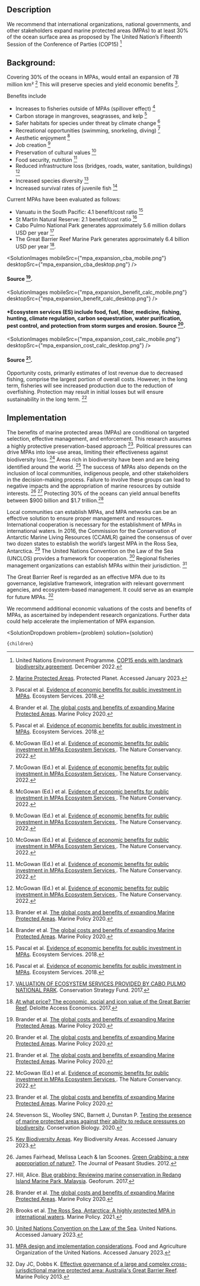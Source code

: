 


## Description
We recommend that international organizations, national governments, and other stakeholders expand marine protected areas (MPAs) to at least 30% of the ocean surface area as proposed by The United Nation’s Fifteenth Session of the Conference of Parties (COP15)  [^"1"]


## Background:
Covering 30% of the oceans in MPAs, would entail an expansion of 78 million km² [^"3"] This will preserve species and yield economic benefits [^"5"].


Benefits include
- Increases to fisheries outside of MPAs (spillover effect) [^"8"]
- Carbon storage in mangroves, seagrasses, and kelp [^"5"]
- Safer habitats for species under threat by climate change [^"4"]
- Recreational opportunities (swimming, snorkeling, diving) [^"4"]
- Aesthetic enjoyment [^"4"]
- Job creation [^"4"]
- Preservation of cultural values [^"4"]
- Food security, nutrition [^"4"]
- Reduced infrastructure loss (bridges, roads, water, sanitation, buildings) [^"4"]
- Increased species diversity [^"8"]
- Increased survival rates of juvenile fish [^"8"]

Current MPAs have been evaluated as follows:
- Vanuatu in the South Pacific: 4.1 benefit/cost ratio [^"11"]
- St Martin Natural Reserve: 2.1 benefit/cost ratio [^"11"]
- Cabo Pulmo National Park generates approximately 5.6 million dollars USD per year [^"12"]
- The Great Barrier Reef Marine Park generates approximately 6.4 billion USD per year [^"13"].

<SolutionImages 
  mobileSrc={"mpa_expansion_cba_mobile.png"}
  desktopSrc={"mpa_expansion_cba_desktop.png"}
/>
#### Source [^"8"].

<SolutionImages 
  mobileSrc={"mpa_expansion_benefit_calc_mobile.png"}
  desktopSrc={"mpa_expansion_benefit_calc_desktop.png"}
/>
#### *Ecosystem services (ES) include food, fuel, fiber, medicine, fishing, hunting, climate regulation, carbon sequestration, water purification, pest control, and protection from storm surges and erosion. Source [^"8"].

<SolutionImages 
  mobileSrc={"mpa_expansion_cost_calc_mobile.png"}
  desktopSrc={"mpa_expansion_cost_calc_desktop.png"}
/>
#### Source [^"8"].

Opportunity costs, primarily estimates of lost revenue due to decreased fishing, comprise the largest portion of overall costs. However, in the long term, fisheries will see increased production due to the reduction of overfishing. Protection may result in initial losses but will ensure sustainability in the long term. [^"4"]

## Implementation
The benefits of marine protected areas (MPAs) are conditional on targeted selection, effective management, and enforcement. This research assumes a highly protective preservation-based approach [^"8"]. Political pressures can drive MPAs into low-use areas, limiting their effectiveness against biodiversity loss. [^"15"] Areas rich in biodiversity have been and are being identified around the world. [^"17"] The success of MPAs also depends on the inclusion of local communities, indigenous people, and other stakeholders in the decision-making process. Failure to involve these groups can lead to negative impacts and the appropriation of marine resources by outside interests. [^"9"] [^"10"] Protecting 30% of the oceans can yield annual benefits between $900 billion and $1.7 trillion.[^"8"]

Local communities can establish MPAs, and MPA networks can be an effective solution to ensure proper management and resources. International cooperation is necessary for the establishment of MPAs in international waters. In 2016, the Commission for the Conservation of Antarctic Marine Living Resources (CCAMLR) gained the consensus of over two dozen states to establish the world’s largest MPA in the Ross Sea, Antarctica. [^"14"]
The United Nations Convention on the Law of the Sea (UNCLOS) provides a framework for cooperation. [^"6"] Regional fisheries management organizations can establish MPAs within their jurisdiction. [^"7"]

The Great Barrier Reef is regarded as an effective MPA due to its governance, legislative framework, integration with relevant government agencies, and ecosystem-based management. It could serve as an example for future MPAs. [^"16"]

We recommend additional economic valuations of the costs and benefits of MPAs, as ascertained by independent research organizations. Further data could help accelerate the implementation of MPA expansion.


[^"1"]: United Nations Environment Programme. [COP15 ends with landmark biodiversity agreement](https://www.unep.org/news-and-stories/story/cop15-ends-landmark-biodiversity-agreement). December 2022.

[^"3"]: [Marine Protected Areas](https://www.protectedplanet.net/en/thematic-areas/marine-protected-areas). Protected Planet. Accessed January 2023.

[^"4"]: McGowan (Ed.) et al. [Evidence of economic benefits for public investment in MPAs Ecosystem Services
](https://research.vu.nl/ws/files/118602886/Evidence_of_economic_benefits_for_public_investment_in_MPAs.pdf). The Nature Conservancy. 2022.

[^"5"]: Pascal et al. [Evidence of economic benefits for public investment in MPAs](https://research.vu.nl/ws/files/118602886/Evidence_of_economic_benefits_for_public_investment_in_MPAs.pdf). Ecosystem Services. 2018.

[^"6"]: [United Nations Convention on the Law of the Sea](https://www.un.org/depts/los/convention_agreements/texts/unclos/unclos_e.pdf). United Nations. Accessed January 2023.

[^"7"]: [MPA design and implementation considerations](https://www.fao.org/fishery/en/topic/4410). Food and Agriculture Organization of the United Nations. Accessed January 2023.

[^"8"]: Brander et al. [The global costs and benefits of expanding Marine Protected Areas](https://research.vu.nl/ws/portalfiles/portal/123662876/The_global_costs_and_benefits_of_expanding_Marine_Protected_Areas.pdf). Marine Policy 2020.

[^"9"]: James Fairhead, Melissa Leach & Ian Scoones. [Green Grabbing: a new appropriation of nature?](https://www.tandfonline.com/doi/full/10.1080/03066150.2012.671770). The Journal of Peasant Studies. 2012.

[^"10"]: Hill, Alice. [Blue grabbing: Reviewing marine conservation in Redang Island Marine Park, Malaysia](https://www.sciencedirect.com/science/article/abs/pii/S0016718516303001?via%3Dihub). Geoforum. 2017.

[^"11"]: Pascal et al. [Evidence of economic benefits for public investment in MPAs](https://research.vu.nl/ws/files/118602886/Evidence_of_economic_benefits_for_public_investment_in_MPAs.pdf). Ecosystem Services. 2018.

[^"12"]: [VALUATION OF ECOSYSTEM SERVICES PROVIDED BY CABO PULMO NATIONAL PARK](https://parks.berkeley.edu/sites/parks.berkeley.edu/files/ECO_caboPolicyBrief_ingFL_0.pdf). Conservation Strategy Fund. 2017.

[^"13"]: [At what price? The economic, social and icon value of the Great Barrier Reef](https://www2.deloitte.com/content/dam/Deloitte/au/Documents/Economics/deloitte-au-economics-great-barrier-reef-230617.pdf). Deloitte Access Economics. 2017.

[^"14"]: Brooks et al. [The Ross Sea, Antarctica: A highly protected MPA in international waters](https://www.sciencedirect.com/science/article/pii/S0308597X21004061). Marine Policy. 2021.

[^"15"]: Stevenson SL, Woolley SNC, Barnett J, Dunstan P. [Testing the presence of marine protected areas against their ability to reduce pressures on biodiversity](https://conbio.onlinelibrary.wiley.com/doi/abs/10.1111/cobi.13429). Conservation Biology. 2020.

[^"16"]: Day JC, Dobbs K. [Effective governance of a large and complex cross-jurisdictional marine protected area: Australia's Great Barrier Reef](https://www.sciencedirect.com/science/article/abs/pii/S0308597X12002618). Marine Policy 2013.

[^"17"]: [Key Biodiversity Areas](https://www.keybiodiversityareas.org/). Key Biodiversity Areas. Accessed January 2023.


  <SolutionDropdown 
    problem={problem} 
    solution={solution}
  >
    {children}
  </SolutionDropdown>